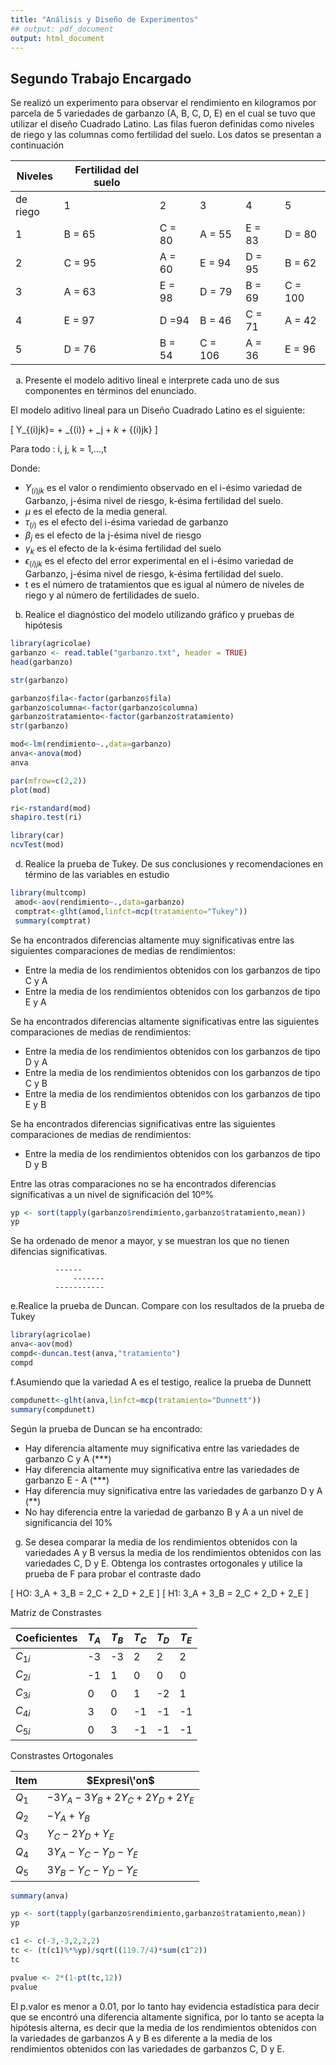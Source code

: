 ```yaml
---
title: "Análisis y Diseño de Experimentos" 
## output: pdf_document
output: html_document
---
```


## Segundo Trabajo Encargado

Se realizó un experimento para observar el rendimiento en kilogramos por parcela de 5 variedades de garbanzo (A, B, C, D, E) en el cual se tuvo que utilizar el diseño Cuadrado Latino. Las filas fueron definidas como niveles de riego y las columnas como fertilidad del suelo. Los datos se presentan a continuación


Niveles	 |Fertilidad del suelo 
---------|-----|-----|-----|-----|-----
de riego |  1  |  2  |  3  |  4  |  5  
1	|B = 65 |C = 80 |A = 55 |E = 83	|D = 80
2	|C = 95	|A = 60	|E = 94	|D = 95	|B = 62
3	|A = 63	|E = 98	|D = 79	|B = 69 |C = 100
4	|E = 97	|D =94	|B = 46	|C = 71 |A = 42
5	|D = 76	|B = 54	|C = 106|A = 36 |E = 96

a. Presente el modelo aditivo lineal e interprete cada uno de sus componentes en términos del enunciado.

El modelo aditivo lineal para un Diseño Cuadrado Latino es el siguiente:

\[  Y_{(i)jk}= \mu + \tau_{(i)} + \beta_j + \gamma_k + \epsilon_{(i)jk} \]   

 Para todo : i, j, k = 1,...,t     

 Donde:

  - $Y_{(i)jk}$ es el valor o rendimiento observado en el i-ésimo variedad de Garbanzo, j-ésima nivel de riesgo, k-ésima fertilidad del suelo.
  - $\mu$ es el efecto de la media general.
  - $\tau_{(i)}$ es el efecto del i-ésima variedad de garbanzo
  - $\beta_j$ es el efecto de la j-ésima nivel de riesgo
  - $\gamma_k$ es el efecto de la k-ésima fertilidad del suelo
  - $\epsilon_{(i)jk}$ es el efecto del error experimental en el i-ésimo variedad de Garbanzo, j-ésima nivel de riesgo, k-ésima fertilidad del suelo.
  - t es el número de tratamientos que es igual al número de niveles de riego y al número de fertilidades de suelo.

b. Realice el diagnóstico del modelo utilizando gráfico y pruebas de hipótesis

```r
library(agricolae)
garbanzo <- read.table("garbanzo.txt", header = TRUE)
head(garbanzo)

```

```r
str(garbanzo)
```


```r
garbanzo$fila<-factor(garbanzo$fila)
garbanzo$columna<-factor(garbanzo$columna)
garbanzo$tratamiento<-factor(garbanzo$tratamiento)
str(garbanzo)
```
```r
mod<-lm(rendimiento~.,data=garbanzo)
anva<-anova(mod)
anva
```
 
```r
par(mfrow=c(2,2))
plot(mod)
```
 
```r
ri<-rstandard(mod)
shapiro.test(ri)
```
```r
library(car)
ncvTest(mod)
```

d. Realice la prueba de Tukey. De sus conclusiones y recomendaciones en término de las variables en estudio 

```r
library(multcomp)
 amod<-aov(rendimiento~.,data=garbanzo)
 comptrat<-glht(amod,linfct=mcp(tratamiento="Tukey"))
 summary(comptrat)
```
Se ha encontrados diferencias altamente muy significativas entre las siguientes comparaciones de medias de rendimientos:

  - Entre la media de los rendimientos obtenidos con los garbanzos de tipo C y A
  - Entre la media de los rendimientos obtenidos con los garbanzos de tipo E y A

Se ha encontrados diferencias altamente significativas entre las siguientes comparaciones de medias de rendimientos:

  - Entre la media de los rendimientos obtenidos con los garbanzos de tipo D y A
  - Entre la media de los rendimientos obtenidos con los garbanzos de tipo C y B
  - Entre la media de los rendimientos obtenidos con los garbanzos de tipo E y B

Se ha encontrados diferencias  significativas entre las siguientes comparaciones de medias de rendimientos:

  - Entre la media de los rendimientos obtenidos con los garbanzos de tipo D y B

Entre las otras comparaciones no se ha encontrados diferencias significativas a un nivel de
significación del 10º%


```r
yp <- sort(tapply(garbanzo$rendimiento,garbanzo$tratamiento,mean))
yp
```
Se ha ordenado de menor a mayor, y se muestran los que no tienen difencias significativas.

              ------
                  -------
              -----------

e.Realice la prueba de Duncan. Compare con los resultados de la prueba de Tukey
```r
library(agricolae)
anva<-aov(mod)
compd<-duncan.test(anva,"tratamiento")
compd
```

f.Asumiendo que la variedad A es el testigo, realice la prueba de Dunnett

```r
compdunett<-glht(anva,linfct=mcp(tratamiento="Dunnett"))
summary(compdunett)

```
Según la prueba de Duncan se ha encontrado:

  - Hay diferencia altamente muy significativa entre las variedades de garbanzo C y A (***)
  - Hay diferencia altamente muy significativa entre las variedades de garbanzo E - A (***)
  - Hay diferencia muy significativa entre las variedades de garbanzo D y A (**)
  - No hay diferencia entre la variedad de garbanzo B y A a un nivel de significancia del 10%

g. Se desea comparar la media de los rendimientos obtenidos con la variedades A y B versus la media de los rendimientos obtenidos con las variedades C, D y E. Obtenga los contrastes ortogonales y utilice la prueba de F para probar el contraste dado

\[ HO:  3\mu_A + 3\mu_B = 2\mu_C + 2\mu_D + 2\mu_E \]
\[ H1:  3\mu_A + 3\mu_B  \not=  2\mu_C + 2\mu_D + 2\mu_E \]

Matriz de Constrastes


Coeficientes | $T_A$ | $T_B$ | $T_C$ | $T_D$ | $T_E$
-------------|-----|-----|-----|-----|-----
$C_{1i}$ | -3 | -3 |  2 |  2 |  2 
$C_{2i}$ | -1 |  1 |  0 |  0 |  0 
$C_{3i}$ |  0 |  0 |  1 | -2 |  1 
$C_{4i}$ |  3 |  0 | -1 | -1 | -1 
$C_{5i}$ |  0 |  3 | -1 | -1 | -1


Constrastes Ortogonales

Item  | $Expresi\'on$
------|------------------
$Q_1$ | $-3Y_A - 3Y_B + 2Y_C + 2Y_D + 2Y_E$
$Q_2$ | $-Y_A + Y_B$
$Q_3$ | $Y_C - 2Y_D + Y_E$
$Q_4$ | $3Y_A - Y_C - Y_D - Y_E$
$Q_5$ | $3Y_B - Y_C - Y_D - Y_E$


```r
summary(anva)
```

```r
yp <- sort(tapply(garbanzo$rendimiento,garbanzo$tratamiento,mean))
yp
```


```r
c1 <- c(-3,-3,2,2,2)
tc <- (t(c1)%*%yp)/sqrt((119.7/4)*sum(c1^2))
tc
```
```r
pvalue <- 2*(1-pt(tc,12))
pvalue
```
El p.valor es menor a 0.01, por lo tanto hay evidencia estadística para decir que se encontró una  diferencia altamente significa, por lo tanto se acepta la hipótesis alterna, es decir que la media de los rendimientos obtenidos con la variedades de garbanzos A y B es diferente a la media de los rendimientos obtenidos con las variedades de garbanzos C, D y E.
